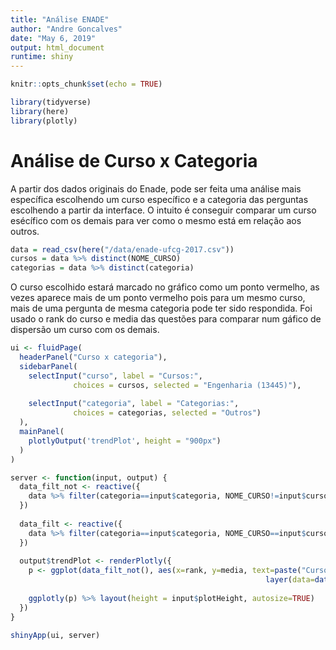 ```yaml
---
title: "Análise ENADE"
author: "Andre Goncalves"
date: "May 6, 2019"
output: html_document
runtime: shiny
---
```


```r
knitr::opts_chunk$set(echo = TRUE)

library(tidyverse)
library(here)
library(plotly)
```

# Análise de Curso x Categoria
  A partir dos dados originais do Enade, pode ser feita uma análise mais específica escolhendo um curso específico e a categoria das perguntas escolhendo a partir da interface. O intuito é conseguir comparar um curso esécífico com os demais para ver como o mesmo está em relação aos outros.
```r
data = read_csv(here("/data/enade-ufcg-2017.csv"))
cursos = data %>% distinct(NOME_CURSO)
categorias = data %>% distinct(categoria)
```
  O curso escolhido estará marcado no gráfico como um ponto vermelho, as vezes aparece mais de um ponto vermelho pois para um mesmo curso, mais de uma pergunta de mesma categoria pode ter sido respondida. Foi usado o rank do curso e media das questões para comparar num gáfico de dispersão um curso com os demais.
```r
ui <- fluidPage(
  headerPanel("Curso x categoria"),
  sidebarPanel(
    selectInput("curso", label = "Cursos:",
              choices = cursos, selected = "Engenharia (13445)"),
  
    selectInput("categoria", label = "Categorias:",
              choices = categorias, selected = "Outros")
  ),
  mainPanel(
    plotlyOutput('trendPlot', height = "900px")
  )
)
```

```r
server <- function(input, output) {
  data_filt_not <- reactive({
    data %>% filter(categoria==input$categoria, NOME_CURSO!=input$curso)
  })
  
  data_filt <- reactive({
    data %>% filter(categoria==input$categoria, NOME_CURSO==input$curso)
  })
  
  output$trendPlot <- renderPlotly({
    p <- ggplot(data_filt_not(), aes(x=rank, y=media, text=paste("Curso: ", NOME_CURSO))) + layer(data=data_filt_not(), geom="point", stat="identity", position="identity") +
                                                         layer(data=data_filt(), geom="point", stat="identity", position="identity", aes(color='red'))
    
    ggplotly(p) %>% layout(height = input$plotHeight, autosize=TRUE)
  })
}

shinyApp(ui, server)
```


